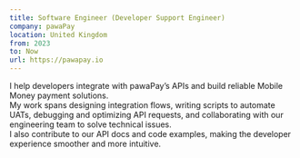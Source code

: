 ```yaml
---
title: Software Engineer (Developer Support Engineer)
company: pawaPay
location: United Kingdom
from: 2023
to: Now
url: https://pawapay.io
---
```


I help developers integrate with pawaPay’s APIs and build reliable Mobile Money payment solutions.  
My work spans designing integration flows, writing scripts to automate UATs, debugging and optimizing API requests, and collaborating with our engineering team to solve technical issues.  
I also contribute to our API docs and code examples, making the developer experience smoother and more intuitive.  
